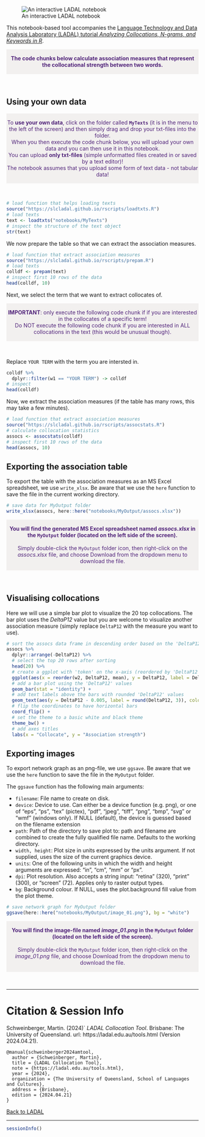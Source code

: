 
![An interactive LADAL notebook](https://slcladal.github.io/images/uq1.jpg)


This notebook-based tool accompanies the [Language Technology and Data Analysis Laboratory (LADAL) tutorial *Analyzing Collocations, N-grams, and Keywords in R*](https://ladal.edu.au/coll.html). 

<div class="warning" style='padding:0.1em; background-color: rgba(215,209,204,.3); color:#51247a'>
<span>
<p style='margin-top:1em; text-align:center'>
<b>The code chunks below calculate association measures that represent the collocational strength between two words. </b> 
<br>
</p>
<p style='margin-left:1em;'>
</p></span>
</div>

<br>




## Using your own data

<div class="warning" style='padding:0.1em; background-color: rgba(215,209,204,.3); color:#51247a'>
<span>
<p style='margin-top:1em; text-align:center'>
To <b>use your own data</b>, click on the folder called <b>`MyTexts`</b> (it is in the menu to the left of the screen) and then simply drag and drop your txt-files into the folder. <br>When you then execute the code chunk below, you will upload your own data and you can then use it in this notebook.<br>You can upload <b>only txt-files</b> (simple unformatted files created in or saved by a text editor)! <br>The notebook assumes that you upload some form of text data - not tabular data! 
<br>
</p>
<p style='margin-left:1em;'>
</p></span>
</div>

<br>


```r
# load function that helps loading texts
source("https://slcladal.github.io/rscripts/loadtxts.R")
# load texts
text <- loadtxts("notebooks/MyTexts")
# inspect the structure of the text object
str(text)
```


We now prepare the table so that we can extract the association measures.


```r
# load function that extract association measures
source("https://slcladal.github.io/rscripts/prepam.R")
# load texts
colldf <- prepam(text)
# inspect first 10 rows of the data
head(colldf, 10)
```


Next, we select the term that we want to extract collocates of.

<div class="warning" style='padding:0.1em; background-color: rgba(215,209,204,.3); color:#51247a'>
<span>
<p style='margin-top:1em; text-align:center'>
<b>IMPORTANT</b>: only execute the following code chunk if if you are interested in the collocates of a specific term! <br>
Do NOT execute the following code chunk if you are interested in ALL collocations in the text (this would be unusual though). 
<br>
</p>
<p style='margin-left:1em;'>
</p></span>
</div>

<br>

Replace `YOUR TERM` with the term you are intersted in.

```r
colldf %>%
  dplyr::filter(w1 == "YOUR TERM") -> colldf
# inspect
head(colldf)
```


Now, we extract the association measures (if the table has many rows, this may take a few minutes).

```r
# load function that extract association measures
source("https://slcladal.github.io/rscripts/assocstats.R")
# calculate collocation statistics
assocs <- assocstats(colldf) 
# inspect first 10 rows of the data
head(assocs, 10)
```


## Exporting the association table

To export the table with the association measures as an MS Excel spreadsheet, we use `write_xlsx`. Be aware that we use the `here` function to  save the file in the current working directory.

```r
# save data for MyOutput folder
write_xlsx(assocs, here::here("notebooks/MyOutput/assocs.xlsx"))
```

<div class="warning" style='padding:0.1em; background-color: rgba(215,209,204,.3); color:#51247a'>
<span>
<p style='margin-top:1em; text-align:center'>
<b>You will find the generated MS Excel spreadsheet named *assocs.xlsx* in the `MyOutput` folder (located on the left side of the screen).</b> <br><br>Simply double-click the `MyOutput` folder icon, then right-click on the *assocs.xlsx* file, and choose Download from the dropdown menu to download the file. <br>
</p>
<p style='margin-left:1em;'>
</p></span>
</div>

<br>

## Visualising collocations

Here we will use a simple bar plot to visualize the 20 top collocations. The bar plot uses the *DeltaP12* value but you are welcome to visualize another association measure (simply replace `DeltaP12` with the measure you want to use).

```r
# sort the assocs data frame in descending order based on the 'DeltaP12' column
assocs %>%
  dplyr::arrange(-DeltaP12) %>%
  # select the top 20 rows after sorting
  head(20) %>%
  # create a ggplot with 'token' on the x-axis (reordered by 'DeltaP12') and 'DeltaP12' on the y-axis
  ggplot(aes(x = reorder(w2, DeltaP12, mean), y = DeltaP12, label = DeltaP12)) +
  # add a bar plot using the 'DeltaP12' values
  geom_bar(stat = "identity") +
  # add text labels above the bars with rounded 'DeltaP12' values
  geom_text(aes(y = DeltaP12 - 0.005, label = round(DeltaP12, 3)), color = "white", size = 3) + 
  # flip the coordinates to have horizontal bars
  coord_flip() +
  # set the theme to a basic white and black theme
  theme_bw() +
  # add axes titles
  labs(x = "Collocate", y = "Association strength")
```


## Exporting images

To export network graph as an png-file, we use `ggsave`. Be aware that we use the `here` function to save the file in the `MyOutput` folder.

The `ggsave` function has the following main arguments:

+ `filename`: File name to create on disk.    
+ `device`: Device to use. Can either be a device function (e.g. png), or one of "eps", "ps", "tex" (pictex), "pdf", "jpeg", "tiff", "png", "bmp", "svg" or "wmf" (windows only). If NULL (default), the device is guessed based on the filename extension  
+ `path`: Path of the directory to save plot to: path and filename are combined to create the fully qualified file name. Defaults to the working directory.  
+ `width, height`: Plot size in units expressed by the units argument. If not supplied, uses the size of the current graphics device.  
+ `units`: One of the following units in which the width and height arguments are expressed: "in", "cm", "mm" or "px".  
+ `dpi`: Plot resolution. Also accepts a string input: "retina" (320), "print" (300), or "screen" (72). Applies only to raster output types.  
+ `bg`: Background colour. If NULL, uses the plot.background fill value from the plot theme.  


```r
# save network graph for MyOutput folder
ggsave(here::here("notebooks/MyOutput/image_01.png"), bg = "white")
```

<div class="warning" style='padding:0.1em; background-color: rgba(215,209,204,.3); color:#51247a'>
<span>
<p style='margin-top:1em; text-align:center'>
<b>You will find the image-file named *image_01.png* in the `MyOutput` folder (located on the left side of the screen).</b> <br><br>Simply double-click the `MyOutput` folder icon, then right-click on the *image_01.png* file, and choose Download from the dropdown menu to download the file. <br>
</p>
<p style='margin-left:1em;'>
</p></span>
</div>

<br>


***

# Citation & Session Info

Schweinberger, Martin. (2024)` *LADAL Collocation Tool*. Brisbane: The University of Queensland. url: https://ladal.edu.au/tools.html (Version 2024.04.21).

```
@manual{schweinberger2024amtool,
  author = {Schweinberger, Martin},
  title = {LADAL Collocation Tool},
  note = {https://ladal.edu.au/tools.html},
  year = {2024},
  organization = {The University of Queensland, School of Languages and Cultures},
  address = {Brisbane},
  edition = {2024.04.21}
}
```

[Back to LADAL](https://ladal.edu.au/coll.html)

***

```r
sessionInfo()
```


